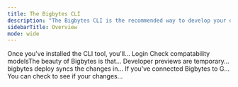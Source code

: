 ```yaml
---
title: The Bigbytes CLI
description: "The Bigbytes CLI is the recommended way to develop your dbt + Bigbytes project. It makes development faster and easier, as well as giving you options for building more powerful automation to manage your Bigbytes instance. Here are some guides to get you started!"
sidebarTitle: Overview
mode: wide
---
```


<CardGroup>
  <Card title="How to install the Bigbytes CLI" href="/guides/cli/how-to-install-the-bigbytes-cli"  icon="file-lines" iconType="solid" horizontal>
  Once you've installed the CLI tool, you'll...
  </Card>

  <Card title="Authenticating your CLI (login)" href="/guides/cli/cli-authentication" icon="file-lines" iconType="solid" horizontal>
    Login
  </Card>

  <Card title="Upgrading your Bigbytes CLI" href="/guides/cli/how-to-upgrade-cli" icon="file-lines" iconType="solid" horizontal>
  Check compatability
  </Card>

  <Card title="Autogenerate Bigbytes-ready... " href="/guides/cli/how-to-auto-generate-schema-files" icon="file-lines" iconType="solid" horizontal>
    modelsThe beauty of Bigbytes is that...
  </Card>

  <Card title="Bigbytes Preview" href="/guides/cli/how-to-use-bigbytes-preview" icon="file-lines" iconType="solid" horizontal>
  Developer previews are temporary...
  </Card>

  <Card title="Sync your changes with Bigbytes deploy" href="/guides/cli/how-to-use-bigbytes-deploy" icon="file-lines" iconType="solid" horizontal>
  bigbytes deploy syncs the changes in...
  </Card>

  <Card title="Test your changes with Ligh..." href="/guides/cli/how-to-compile-your-bigbytes-project" icon="file-lines" iconType="solid" horizontal>
    If you've connected Bigbytes to G...
  </Card>

  <Card title="Bigbytes Validate" href="/guides/cli/how-to-use-bigbytes-validate" icon="file-lines" iconType="solid" horizontal>
    You can check to see if your changes...
  </Card>
</CardGroup>
